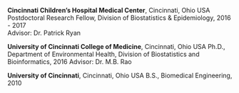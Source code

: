 **Cincinnati Children’s Hospital Medical Center**, Cincinnati, Ohio USA  
Postdoctoral Research Fellow, Division of Biostatistics & Epidemiology, 2016 - 2017  
Advisor: Dr. Patrick Ryan

**University of Cincinnati College of Medicine**, Cincinnati, Ohio USA
Ph.D., Department of Environmental Health, Division of Biostatistics and Bioinformatics, 2016
Advisor: Dr. M.B. Rao

**University of Cincinnati**, Cincinnati, Ohio USA
B.S., Biomedical Engineering, 2010
